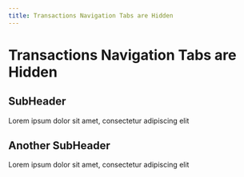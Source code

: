 ```yaml
---
title: Transactions Navigation Tabs are Hidden
---
```

# Transactions Navigation Tabs are Hidden

## SubHeader
Lorem ipsum dolor sit amet, consectetur adipiscing elit

## Another SubHeader
Lorem ipsum dolor sit amet, consectetur adipiscing elit